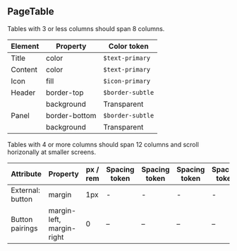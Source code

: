 ## PageTable

Tables with 3 or less columns should span 8 columns.

| Element | Property      | Color token      |
| ------- | ------------- | ---------------- |
| Title   | color         | `$text-primary`  |
| Content | color         | `$text-primary`  |
| Icon    | fill          | `$icon-primary`  |
| Header  | border-top    | `$border-subtle` |
|         | background    | Transparent      |
| Panel   | border-bottom | `$border-subtle` |
|         | background    | Transparent      |

Tables with 4 or more columns should span 12 columns and scroll horizonally at smaller screens.

| Attribute        | Property                  | px / rem | Spacing token | Spacing token | Spacing token | Spacing token |
| ---------------- | ------------------------- | -------- | ------------- | ------------- | ------------- | ------------- |
| External: button | margin                    | 1px      | -             | -             | -             | -             |
| Button pairings  | margin-left, margin-right | 0        | –             | –             | –             | –             |
